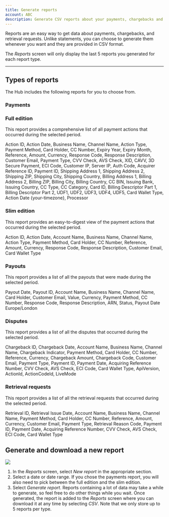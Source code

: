 ```yaml
---
title: Generate reports
account: ABC
description: Generate CSV reports about your payments, chargebacks and retrieval requests.
---
```


Reports are an easy way to get data about payments, chargebacks, and retrieval requests. Unlike statements, you can choose to generate them whenever you want and they are provided in CSV format.

<TipBox variant="info">

The _Reports_ screen will only display the last 5 reports you generated for each report type.

</TipBox>

---

## Types of reports

The Hub includes the following reports for you to choose from.

### Payments

### Full edition

This report provides a comprehensive list of all payment actions that occurred during the selected period.

<Accordion title="Columns included in the report">

Action ID, Action Date, Business Name, Channel Name, Action Type, Payment Method, Card Holder, CC Number, Expiry Year, Expiry Month, Reference, Amount, Currency, Response Code, Response Description, Customer Email, Payment Type, CVV Check, AVS Check, XID, CAVV, 3D Secure Payment, ECI Code, Customer IP, Server IP, Auth Code, Acquirer Reference ID, Payment ID, Shipping Address 1, Shipping Address 2, Shipping ZIP, Shipping City, Shipping Country, Billing Address 1, Billing Address 2, Billing ZIP, Billing City, Billing Country, CC BIN, Issuing Bank, Issuing Country, CC Type, CC Category, Card ID, Billing Descriptor Part 1, Billing Descriptor Part 2, UDF1, UDF2, UDF3, UDF4, UDF5, Card Wallet Type, Action Date {your-timezone}, Processor

</Accordion>

### Slim edition

This report provides an easy-to-digest view of the payment actions that occurred during the selected period.

<Accordion title="Columns included in the report">

Action ID, Action Date, Account Name, Business Name, Channel Name, Action Type, Payment Method, Card Holder, CC Number, Reference, Amount, Currency, Response Code, Response Description, Customer Email, Card Wallet Type

</Accordion>

### Payouts

This report provides a list of all the payouts that were made during the selected period.

<Accordion title="Columns included in the report">

Payout Date, Payout ID, Account Name, Business Name, Channel Name, Card Holder, Customer Email, Value, Currency, Payment Method, CC Number, Response Code, Response Description, ARN, Status, Payout Date Europe/London

</Accordion>

### Disputes

This report provides a list of all the disputes that occurred during the selected period.

<Accordion title="Columns included in the report">

Chargeback ID, Chargeback Date, Account Name, Business Name, Channel Name, Chargeback Indicator, Payment Method, Card Holder, CC Number, Reference, Currency, Chargeback Amount, Chargeback Code, Customer Email, Payment Type, Payment ID, Payment Date, Acquiring Reference Number, CVV Check, AVS Check, ECI Code, Card Wallet Type, ApiVersion, ActionId, ActionCodeId, LiveMode

</Accordion>

### Retrieval requests

This report provides a list of all the retrieval requests that occurred during the selected period.

<Accordion title="Columns included in the report">

Retrieval ID, Retrieval Issue Date, Account Name, Business Name, Channel Name, Payment Method, Card Holder, CC Number, Reference, Amount, Currency, Customer Email, Payment Type, Retrieval Reason Code, Payment ID, Payment Date, Acquiring Reference Number, CVV Check, AVS Check, ECI Code, Card Wallet Type

</Accordion>

## Generate and download a new report

<img maxWidth={366} src="/docs/TheHub/GenerateReports/1-hub-generate-report.png"  />

1.  In the _Reports_ screen, select _New report_ in the appropriate section.
2.  Select a date or date range. If you chose the payments report, you will also need to pick between the full edition and the slim edition.
3.  Select _Generate report_. Reports containing a lot of data may take a while to generate, so feel free to do other things while you wait. Once generated, the report is added to the _Reports_ screen where you can download it at any time by selecting _CSV_. Note that we only store up to 5 reports per type.
